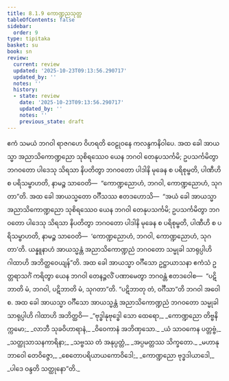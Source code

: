 ```yaml
---
title: 8.1.9 ကောဏ္ဍညသုတ္တ
tableOfContents: false
sidebar:
  order: 9
type: tipitaka
basket: su
book: sn
review:
  current: review
  updated: '2025-10-23T09:13:56.290717'
  updated_by: ''
  notes: ''
  history:
  - state: review
    date: '2025-10-23T09:13:56.290717'
    updated_by: ''
    notes: ''
    previous_state: draft
---
```



<ReviewStatus review={frontmatter.review} showDetails={true} />

<HypothesisAnnotation frontmatter={frontmatter} />

<DynamicBreadcrumb />

<Division number="217" book="sn" e="ch" v="18" p="310">

<Paragraph number="1356" book="sn">
ဧကံ သမယံ ဘဂဝါ ရာဇဂဟေ ဝိဟရတိ ဝေဠုဝနေ ကလန္ဒကနိဝါပေ. အထ ခေါ အာယသ္မာ အညာသိကောဏ္ဍညော သုစိရဿေဝ ယေန ဘဂဝါ တေနုပသင်္ကမိ; ဥပသင်္ကမိတွာ ဘဂဝတော ပါဒေသု သိရသာ နိပတိတွာ ဘဂဝတော ပါဒါနိ မုခေန စ ပရိစုမ္ဗတိ, ပါဏီဟိ စ ပရိသမ္ဗာဟတိ, နာမဉ္စ သာဝေတိ—  “ကောဏ္ဍညောဟံ, ဘဂဝါ, ကောဏ္ဍညောဟံ, သုဂတာ”တိ. အထ ခေါ အာယသ္မတော ဝင်္ဂီသဿ ဧတဒဟောသိ—  “အယံ ခေါ အာယသ္မာ အညာသိကောဏ္ဍညော သုစိရဿေဝ ယေန ဘဂဝါ တေနုပသင်္ကမိ; ဥပသင်္ကမိတွာ ဘဂဝတော ပါဒေသု သိရသာ နိပတိတွာ ဘဂဝတော ပါဒါနိ မုခေန စ ပရိစုမ္ဗတိ, ပါဏီဟိ စ ပရိသမ္ဗာဟတိ, နာမဉ္စ သာဝေတိ—  ‘ကောဏ္ဍညောဟံ, ဘဂဝါ, ကောဏ္ဍညောဟံ, သုဂတာ’တိ. ယန္နူနာဟံ အာယသ္မန္တံ အညာသိကောဏ္ဍညံ ဘဂဝတော သမ္မုခါ သာရုပ္ပါဟိ ဂါထာဟိ အဘိတ္ထဝေယျန်”တိ.
</Paragraph>

<Paragraph number="1357" book="sn">
အထ ခေါ အာယသ္မာ ဝင်္ဂီသော ဥဋ္ဌာယာသနာ ဧကံသံ ဥတ္တရာသင်္ဂံ ကရိတွာ ယေန ဘဂဝါ တေနဉ္ဇလိံ ပဏာမေတွာ ဘဂဝန္တံ ဧတဒဝေါစ—  “ပဋိဘာတိ မံ, ဘဂဝါ, ပဋိဘာတိ မံ, သုဂတာ”တိ. “ပဋိဘာတု တံ, ဝင်္ဂီသာ”တိ ဘဂဝါ အဝေါစ. အထ ခေါ အာယသ္မာ ဝင်္ဂီသော အာယသ္မန္တံ အညာသိကောဏ္ဍညံ ဘဂဝတော သမ္မုခါ သာရုပ္ပါဟိ ဂါထာဟိ အဘိတ္ထဝိ—
</Paragraph>

<Paragraph number="1358" type="verses" book="sn">
_“ဗုဒ္ဓါနုဗုဒ္ဓေါ သော ထေရော,_  
_ကောဏ္ဍညော တိဗ္ဗနိက္ကမော;_  
_လာဘီ သုခဝိဟာရာနံ,_  
_ဝိဝေကာနံ အဘိဏှသော._  

</Paragraph>

<Paragraph number="1359" type="verses" book="sn">
_ယံ သာဝကေန ပတ္တဗ္ဗံ,_  
_သတ္ထုသာသနကာရိနာ;_  
_သဗ္ဗဿ တံ အနုပ္ပတ္တံ,_  
_အပ္ပမတ္တဿ သိက္ခတော._  

</Paragraph>

<Paragraph number="1360" type="verses" book="sn">
_မဟာနုဘာဝေါ တေဝိဇ္ဇော,_  
_စေတောပရိယာယကောဝိဒေါ;_  
_ကောဏ္ဍညော ဗုဒ္ဓဒါယာဒေါ,_  
_ပါဒေ ဝန္ဒတိ သတ္ထုနော”တိ._
</Paragraph>
</Division>